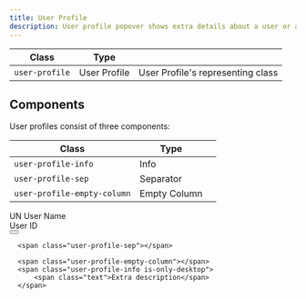 ```yaml
---
title: User Profile
description: User profile popover shows extra details about a user or a team.
---
```


| Class            | Type          |                                                       |
| ---------------- | ------------- | ----------------------------------------------------- |
| `user-profile`   | User Profile  | User Profile's representing class                     |

## Components

User profiles consist of three components:

| Class                       | Type         |             |
| --------------------------- | ------------ | ----------- |
| `user-profile-info`         | Info         |             |
| `user-profile-sep`          | Separator    |             |
| `user-profile-empty-column` | Empty Column |             |

<Preview center>

<div class="card">
  <div class="user-profile">
      <span class="avatar">UN</span>
      <span class="user-profile-info is-only-desktop">
          <span class="name">User Name</span>
          <div class="interactive-text-output u-padding-inline-0">
              <span class="text">User ID</span>
              <div class="u-flex u-cross-child-start u-gap-8">
                  <button class="interactive-text-output-button" aria-label="copy text">
                      <span class="icon-duplicate" aria-hidden="true"></span>
                  </button>
              </div>
          </div>
      </span>

      <span class="user-profile-sep"></span>

      <span class="user-profile-empty-column"></span>
      <span class="user-profile-info is-only-desktop">
          <span class="text">Extra description</span>
      </span>

  </div>
</div>

</Preview>
